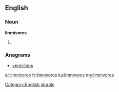 ==English==

===Noun===
'''limnivores'''

# {{plural of|[[limnivore]]}}

===Anagrams===
* [[vermilions#English|vermilions]]

[[Category:English plurals]]

[[ar:limnivores]]
[[fr:limnivores]]
[[ku:limnivores]]
[[my:limnivores]]